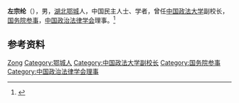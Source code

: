 '''左宗纶'''（{{bd|1887年||1974年|}}），男，[[湖北|湖北]][[鄂城|鄂城]]人，中国民主人士、学者，曾任[[中国政法大学|中国政法大学]]副校长，[[国务院参事|国务院参事]]，[[中国政治法律学会|中国政治法律学会]]理事。<ref>{{Cite web|title=左宗纶|url=http://www.counsellor.gov.cn/lsyg/zll/2012-03-15/445.shtml|accessdate=2020-09-13|work=国务院参事室|archive-date=2020-07-28|archive-url=https://web.archive.org/web/20200728184021/http://www.counsellor.gov.cn/lsyg/zll/2012-03-15/445.shtml|dead-url=yes}}</ref>

== 参考资料 ==
{{reflist}}

{{中国人物小作品}}
{{国务院参事}}
{{Navboxes 
| title  = 左宗纶在[[中国政治法律学会|中国政治法律学会]]的职务
| list1  =
{{中国政治法律学会第三届理事会}}
{{中国政治法律学会第四届理事会}}
}}

{{Authority control}}
{{DEFAULTSORT:Zuo左}}
[[Category:左姓|Zong]]
[[Category:鄂城人|Category:鄂城人]]
[[Category:中国政法大学副校长|Category:中国政法大学副校长]]
[[Category:国务院参事|Category:国务院参事]]
[[Category:中国政治法律学会理事|Category:中国政治法律学会理事]]